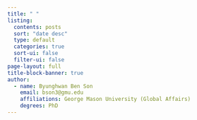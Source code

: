 ```yaml
---
title: " "
listing:
  contents: posts
  sort: "date desc"
  type: default
  categories: true
  sort-ui: false
  filter-ui: false
page-layout: full
title-block-banner: true
author: 
  - name: Byunghwan Ben Son
    email: bson3@gmu.edu
    affiliations: George Mason University (Global Affairs)
    degrees: PhD
---
```

